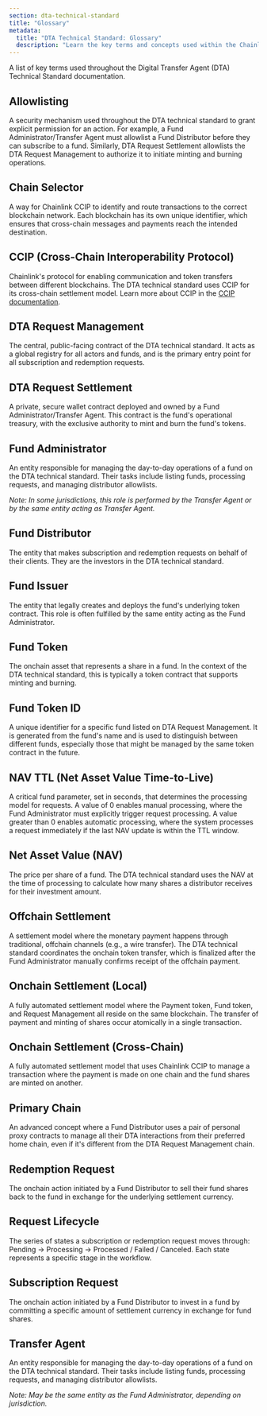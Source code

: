 ```yaml
---
section: dta-technical-standard
title: "Glossary"
metadata:
  title: "DTA Technical Standard: Glossary"
  description: "Learn the key terms and concepts used within the Chainlink Digital Transfer Agent (DTA) technical standard."
---
```



<Dta section="dtaNotes" />

A list of key terms used throughout the Digital Transfer Agent (DTA) Technical Standard documentation.

## Allowlisting

A security mechanism used throughout the DTA technical standard to grant explicit permission for an action. For example, a Fund Administrator/Transfer Agent must allowlist a Fund Distributor before they can subscribe to a fund. Similarly, DTA Request Settlement allowlists the DTA Request Management to authorize it to initiate minting and burning operations.

## Chain Selector

A way for Chainlink CCIP to identify and route transactions to the correct blockchain network. Each blockchain has its own unique identifier, which ensures that cross-chain messages and payments reach the intended destination.

## CCIP (Cross-Chain Interoperability Protocol)

Chainlink's protocol for enabling communication and token transfers between different blockchains. The DTA technical standard uses CCIP for its cross-chain settlement model. Learn more about CCIP in the [CCIP documentation](/ccip).

## DTA Request Management

The central, public-facing contract of the DTA technical standard. It acts as a global registry for all actors and funds, and is the primary entry point for all subscription and redemption requests.

## DTA Request Settlement

A private, secure wallet contract deployed and owned by a Fund Administrator/Transfer Agent. This contract is the fund's operational treasury, with the exclusive authority to mint and burn the fund's tokens.

## Fund Administrator

An entity responsible for managing the day-to-day operations of a fund on the DTA technical standard. Their tasks include listing funds, processing requests, and managing distributor allowlists.

_Note: In some jurisdictions, this role is performed by the Transfer Agent or by the same entity acting as Transfer Agent._

## Fund Distributor

The entity that makes subscription and redemption requests on behalf of their clients. They are the investors in the DTA technical standard.

## Fund Issuer

The entity that legally creates and deploys the fund's underlying token contract. This role is often fulfilled by the same entity acting as the Fund Administrator.

## Fund Token

The onchain asset that represents a share in a fund. In the context of the DTA technical standard, this is typically a token contract that supports minting and burning.

## Fund Token ID

A unique identifier for a specific fund listed on DTA Request Management. It is generated from the fund's name and is used to distinguish between different funds, especially those that might be managed by the same token contract in the future.

## NAV TTL (Net Asset Value Time-to-Live)

A critical fund parameter, set in seconds, that determines the processing model for requests. A value of 0 enables manual processing, where the Fund Administrator must explicitly trigger request processing. A value greater than 0 enables automatic processing, where the system processes a request immediately if the last NAV update is within the TTL window.

## Net Asset Value (NAV)

The price per share of a fund. The DTA technical standard uses the NAV at the time of processing to calculate how many shares a distributor receives for their investment amount.

## Offchain Settlement

A settlement model where the monetary payment happens through traditional, offchain channels (e.g., a wire transfer). The DTA technical standard coordinates the onchain token transfer, which is finalized after the Fund Administrator manually confirms receipt of the offchain payment.

## Onchain Settlement (Local)

A fully automated settlement model where the Payment token, Fund token, and Request Management all reside on the same blockchain. The transfer of payment and minting of shares occur atomically in a single transaction.

## Onchain Settlement (Cross-Chain)

A fully automated settlement model that uses Chainlink CCIP to manage a transaction where the payment is made on one chain and the fund shares are minted on another.

## Primary Chain

An advanced concept where a Fund Distributor uses a pair of personal proxy contracts to manage all their DTA interactions from their preferred home chain, even if it's different from the DTA Request Management chain.

## Redemption Request

The onchain action initiated by a Fund Distributor to sell their fund shares back to the fund in exchange for the underlying settlement currency.

## Request Lifecycle

The series of states a subscription or redemption request moves through: Pending → Processing → Processed / Failed / Canceled. Each state represents a specific stage in the workflow.

## Subscription Request

The onchain action initiated by a Fund Distributor to invest in a fund by committing a specific amount of settlement currency in exchange for fund shares.

## Transfer Agent

An entity responsible for managing the day-to-day operations of a fund on the DTA technical standard. Their tasks include listing funds, processing requests, and managing distributor allowlists.

_Note: May be the same entity as the Fund Administrator, depending on jurisdiction._
